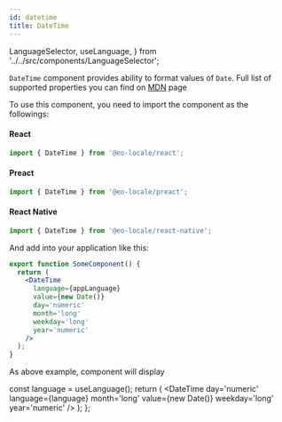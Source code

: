 ```yaml
---
id: datetime
title: DateTime
---
```


  LanguageSelector,
  useLanguage,
} from '../../src/components/LanguageSelector';

`DateTime` component provides ability to format values of `Date`.
Full list of supported properties you can find on [MDN](https://developer.mozilla.org/en-US/docs/Web/JavaScript/Reference/Global_Objects/DateTimeFormat) page

To use this component, you need to import the component as the followings:

#### React

```jsx
import { DateTime } from '@eo-locale/react';
```

#### Preact

```jsx
import { DateTime } from '@eo-locale/preact';
```

#### React Native

```jsx
import { DateTime } from '@eo-locale/react-native';
```

And add into your application like this:

```jsx
export function SomeComponent() {
  return (
    <DateTime
      language={appLanguage}
      value={new Date()}
      day='numeric'
      month='long'
      weekday='long'
      year='numeric'
    />
  );
}
```

As above example, component will display <LanguageSelector><Highlight><Preview/></Highlight></LanguageSelector>

  const language = useLanguage();
  return (
    <DateTime
      day='numeric'
      language={language}
      month='long'
      value={new Date()}
      weekday='long'
      year='numeric'
    />
  );
};
